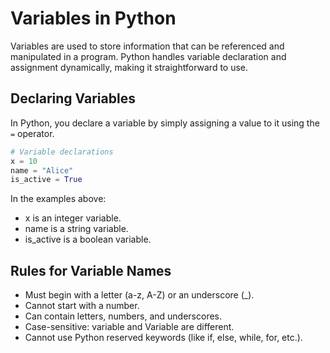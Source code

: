 # Variables in Python

Variables are used to store information that can be referenced and manipulated in a program. Python handles variable declaration and assignment dynamically, making it straightforward to use.

## Declaring Variables

In Python, you declare a variable by simply assigning a value to it using the `=` operator.

```python copy showLineNumbers
# Variable declarations
x = 10
name = "Alice"
is_active = True

```

In the examples above:

* x is an integer variable.
* name is a string variable.
* is_active is a boolean variable.


## Rules for Variable Names
* Must begin with a letter (a-z, A-Z) or an underscore (_).
* Cannot start with a number.
* Can contain letters, numbers, and underscores.
* Case-sensitive: variable and Variable are different.
* Cannot use Python reserved keywords (like if, else, while, for, etc.).